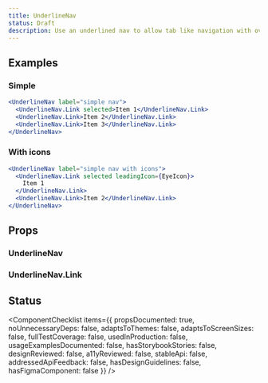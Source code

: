 ```yaml
---
title: UnderlineNav
status: Draft
description: Use an underlined nav to allow tab like navigation with overflow behaviour in your UI.
---
```


## Examples

### Simple

```jsx live drafts
<UnderlineNav label="simple nav">
  <UnderlineNav.Link selected>Item 1</UnderlineNav.Link>
  <UnderlineNav.Link>Item 2</UnderlineNav.Link>
  <UnderlineNav.Link>Item 3</UnderlineNav.Link>
</UnderlineNav>
```

### With icons

```jsx live drafts
<UnderlineNav label="simple nav with icons">
  <UnderlineNav.Link selected leadingIcon={EyeIcon}>
    Item 1
  </UnderlineNav.Link>
  <UnderlineNav.Link>Item 2</UnderlineNav.Link>
</UnderlineNav>
```

## Props

### UnderlineNav

<PropsTable>
  <PropsTableRow name="aria-label" type="string" />
  <PropsTableRow name="aria-labelledby" type="string" />
  <PropsTableRow name="aria-describedby" type="string" />
  <PropsTableRow
    name="overflow"
    type="'auto' | 'menu' | 'scroll'"
    description="Controls the type of overflow behaviour in smaller screens"
  />
  <PropsTableRow name="align" type="right | left" description="The alignment of the nav links" />
  <PropsTableRow
    name="afterSelect"
    type="(event) => void"
    description="The handler that gets called when a nav link child is selected"
  />
  <PropsTableSxRow />
</PropsTable>

### UnderlineNav.Link

<PropsTable>
  <PropsTableRow name="leadingIcon" type="Component" description="The leading icon comes before item label" />
  <PropsTableRow name="selected" type="boolean" description="Whether the link is selected" />
  <PropsTableRow
    name="onSelect"
    type="(event) => void"
    description="The handler that gets called when a nav link is selected"
  />
  <PropsTableRow name="as" type="string | Component" description="What kind of component needs to be rendered" />
  <PropsTableSxRow />
</PropsTable>

## Status

<ComponentChecklist
  items={{
    propsDocumented: true,
    noUnnecessaryDeps: false,
    adaptsToThemes: false,
    adaptsToScreenSizes: false,
    fullTestCoverage: false,
    usedInProduction: false,
    usageExamplesDocumented: false,
    hasStorybookStories: false,
    designReviewed: false,
    a11yReviewed: false,
    stableApi: false,
    addressedApiFeedback: false,
    hasDesignGuidelines: false,
    hasFigmaComponent: false
  }}
/>
